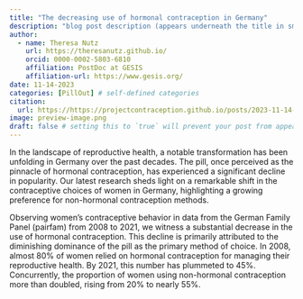 ```yaml
---
title: "The decreasing use of hormonal contraception in Germany"
description: "blog post description (appears underneath the title in smaller text) which is included on the listing page"
author:
  - name: Theresa Nutz
    url: https://theresanutz.github.io/ 
    orcid: 0000-0002-5803-6810
    affiliation: PostDoc at GESIS
    affiliation-url: https://www.gesis.org/ 
date: 11-14-2023
categories: [PillOut] # self-defined categories
citation: 
  url: https://https://projectcontraception.github.io/posts/2023-11-14-PILLOUT_pill_decrease/ 
image: preview-image.png
draft: false # setting this to `true` will prevent your post from appearing on your listing page until you're ready!
---
```


In the landscape of reproductive health, a notable transformation has been unfolding in Germany over the past decades. 
The pill, once perceived as the pinnacle of hormonal contraception, has experienced a significant decline in popularity. 
Our latest research sheds light on a remarkable shift in the contraceptive choices of women in Germany, highlighting a growing preference for non-hormonal contraception methods.

Observing women’s contraceptive behavior in data from the German Family Panel (pairfam) from 2008 to 2021, we witness a substantial decrease in the use of hormonal contraception. 
This decline is primarily attributed to the diminishing dominance of the pill as the primary method of choice. 
In 2008, almost 80% of women relied on hormonal contraception for managing their reproductive health. 
By 2021, this number has plummeted to 45%. Concurrently, the proportion of women using non-hormonal contraception more than doubled, rising from 20% to nearly 55%.